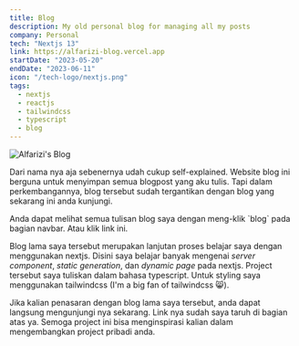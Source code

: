 ```yaml
---
title: Blog
description: My old personal blog for managing all my posts
company: Personal
tech: "Nextjs 13"
link: https://alfarizi-blog.vercel.app
startDate: "2023-05-20"
endDate: "2023-06-11"
icon: "/tech-logo/nextjs.png"
tags:
  - nextjs
  - reactjs
  - tailwindcss
  - typescript
  - blog
---
```


<Image
  src="/projects/blog-old/img.png"
  alt="Alfarizi's Blog"
  size="1600"
  caption="Tampilan Alfarizi's Blog"
/>

Dari nama nya aja sebenernya udah cukup self-explained. Website blog ini berguna untuk menyimpan semua blogpost yang aku tulis. Tapi dalam perkembangannya, blog tersebut sudah tergantikan dengan blog yang sekarang ini anda kunjungi.

<Alert>
  Anda dapat melihat semua tulisan blog saya dengan meng-klik `blog` pada bagian
  navbar. Atau klik <Link href="/blog">link ini</Link>.
</Alert>

Blog lama saya tersebut merupakan lanjutan proses belajar saya dengan menggunakan nextjs. Disini saya belajar banyak mengenai _server component_, _static generation_, dan _dynamic page_ pada nextjs. Project tersebut saya tuliskan dalam bahasa typescript. Untuk styling saya menggunakan tailwindcss (I'm a big fan of tailwindcss 😸).

Jika kalian penasaran dengan blog lama saya tersebut, anda dapat langsung mengunjungi nya sekarang. Link nya sudah saya taruh di bagian atas ya. Semoga project ini bisa menginspirasi kalian dalam mengembangkan project pribadi anda.
